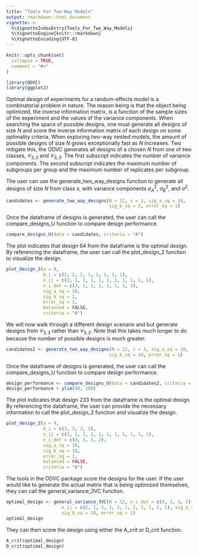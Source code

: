 ```yaml
---
title: "Tools For Two-Way Models"
output: rmarkdown::html_document
vignette: >
  %\VignetteIndexEntry{Tools_For_Two_Way_Models}
  %\VignetteEngine{knitr::rmarkdown}
  %\VignetteEncoding{UTF-8}
---
```


```r
knitr::opts_chunk$set(
  collapse = TRUE,
  comment = "#>"
)
```

```r
library(ODVC)
library(ggplot2)
```

Optimal design of experiments for a random-effects model is a combinatorial 
problem in nature. The reason being is that the object being optimized, the
inverse information matrix, is a function of the sample sizes of the experiment 
and the values of the variance components. When searching the space of possible
designs, one must generate all designs of size $N$ and score the inverse
information matrix of each design on some optimality criteria. When exploring
two-way nested models, the amount of possible designs of size $N$ grows 
exceptionally fast as $N$ increases. Two mitigate this, the ODVC generates all
designs of a chosen $N$ from one of two classes, $\mathcal{C}_{3,2}$ and 
$\mathcal{C}_{3,3}$. The first subscript indicates the number of variance 
components. The second subscript indicates the maximum number of subgroups per
group and the maximum number of replicates per subgroup. 

The user can use the generate_two_way_designs function to generate all designs
of size $N$ from class $s$, with variance components $\sigma^2_A$, $\sigma^2_B$,
and $\sigma^2$.

```r
candidates <- generate_two_way_designs(N = 12, s = 2, sig_a_sq = 10, 
                                       sig_b_sq = 2, error_sq = 1)
```

Once the dataframe of designs is generated, the user can call the 
compare_designs_U function to compare design performance.

```r
compare_designs_U(data = candidates, criteria = "A")
```
The plot indicates that design 64 from the dataframe is the optimal design. By
referencing the dataframe, the user can call the plot_design_2 function to 
visualize the design.

```r
plot_design_2(a = 8,
              b_i = c(2, 2, 2, 1, 1, 1, 1, 1),
              n_ij = c(2, 1, 1, 1, 1, 1, 1, 1, 1, 1, 1),
              n_i_dot = c(3, 2, 2, 1, 1, 1, 1, 1),
              sig_a_sq = 10,
              sig_b_sq = 2,
              error_sq = 1,
              balanced = FALSE,
              criteria = "A")
```

We will now walk through a different design scenario and but generate designs 
from $\mathcal{C}_{3,3}$ rather than $\mathcal{C}_{3,2}$. Note that this takes 
much longer to do because the number of possible designs is much greater.

```r
candidates2 <- generate_two_way_designs(N = 12, s = 3, sig_a_sq = 10, 
                                       sig_b_sq = 10, error_sq = 1)
```

Once the dataframe of designs is generated, the user can call the 
compare_designs_U function to compare design performance.

```r
design_performance <- compare_designs_U(data = candidates2, criteria = "A")
design_performance + ylim(90, 100)
```

The plot indicates that design 233 from the dataframe is the optimal design. By
referencing the dataframe, the user can provide the necessary information to 
call the plot_design_2 function and visualize the design.

```r
plot_design_2(a = 4,
              b_i = c(3, 3, 3, 2),
              n_ij = c(2, 1, 1, 1, 1, 1, 1, 1, 1, 1, 1),
              n_i_dot = c(4, 3, 3, 2),
              sig_a_sq = 10,
              sig_b_sq = 10,
              error_sq = 1,
              balanced = FALSE,
              criteria = "A")
```

The tools in the ODVC package score the designs for the user. If the user would 
like to generate the actual matrix that is being optimized themselves, they can 
call the general_variance_3VC function.

```r
optimal_design <- general_variance_3VC(N = 12, n_i_dot = c(4, 3, 3, 2), 
                     n_ij = c(2, 1, 1, 1, 1, 1, 1, 1, 1, 1, 1), sig_a_sq = 10,
                     sig_b_sq = 10, error_sq = 1)
optimal_design
```

They can then score the design using either the A_crit or D_crit function.

```r
A_crit(optimal_design)
D_crit(optimal_design)
```

